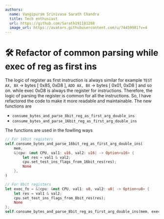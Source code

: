 ```yaml
---
authors:
  name: Vangipuram Srinivasa Sarath Chandra
  title: Tech enthusiast
  url: https://github.com/Sarath191181208
  image_url: https://avatars.githubusercontent.com/u/74459981?v=4
---
```


# 🛠️ Refactor of common parsing while exec of reg as first ins
The logic of register as first instruction is always similar for example 
`TEST AX, BX` -> bytes [ 0x85, 0xD8 ], `ADD AX, BX` -> bytes [ 0x01, 0xD8 ] and so on.
while exec 0xD8 is always the register for instructions. Therefore, the logic of parsing the register is common for all the instructions. So, I have refactored the code to make it more readable and maintainable.
The new functions are 
- `consume_bytes_and_parse_8bit_reg_as_first_arg_double_ins`
- `consume_bytes_and_parse_16bit_reg_as_first_arg_double_ins`

The functions are used in the fowlling ways 
```rust
// For 16bit registers
self.consume_bytes_and_parse_16bit_reg_as_first_arg_double_ins(
    mem,
    &|cpu: &mut CPU, val1: u16, val2: u16| -> Option<u16> {
        let res = val1 & val2;
        cpu.set_test_ins_flags_from_16bit_res(res);
        None
    },
)

// For 8bit registers
let exec_fn = &|cpu: &mut CPU, val1: u8, val2: u8| -> Option<u8> {
    let res = val1 & val2;
    cpu.set_test_ins_flags_from_8bit_res(res);
    None
};
self.consume_bytes_and_parse_8bit_reg_as_first_arg_double_ins(mem, exec_fn);
```
